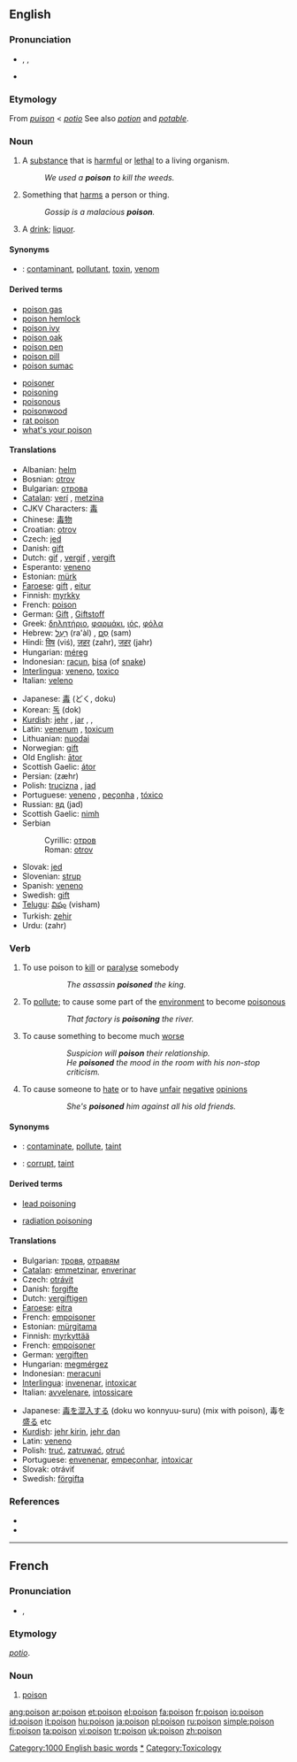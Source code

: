 {{see|poisson|Poisson}}
==English==
{{wikipedia}}

===Pronunciation===
*{{enPR|poi'zən}}, {{IPA|/ˈpɔɪz(ə)n/}}, {{SAMPA|/"pOIz(@)n/}}
*{{audio|en-us-poison.ogg|Audio (US)}}
*:{{rhymes|ɔɪzən}}

===Etymology===
From {{OF.}} ''[[puison]]'' < {{L.}} ''[[potio]]'' See also ''[[potion]]'' and ''[[potable]]''.

===Noun===
{{en-noun}}

# A [[substance]] that is [[harmful]] or [[lethal]] to a living organism.
#: ''We used a '''poison''' to kill the weeds.''
# Something that [[harm]]s a person or thing.
#: ''Gossip is a malacious '''poison'''.''
# {{idiomatic}} A [[drink]]; [[liquor]].

====Synonyms====
*{{italbrac|substance that is harmful}}: [[contaminant]], [[pollutant]], [[toxin]], [[venom]]

====Derived terms====
{{top2}}
*[[poison gas]]
*[[poison hemlock]]
*[[poison ivy]]
*[[poison oak]]
*[[poison pen]]
*[[poison pill]]
*[[poison sumac]]
{{mid2}}
*[[poisoner]]
*[[poisoning]]
*[[poisonous]]
*[[poisonwood]]
*[[rat poison]]
*[[what's your poison]]
{{bottom}}

====Translations====
{{trans-top|substance harmful to a living organism}}
*Albanian: [[helm]] {{m}}
*Bosnian: [[otrov#Bosnian|otrov]] {{m}}
*Bulgarian: [[отрова]] {{f}}
*[[Catalan]]: [[verí]] {{m}}, [[metzina]] {{f}}
*CJKV Characters: [[毒]]
*Chinese: [[毒物]]
*Croatian: [[otrov]] {{m}}
*Czech: [[jed]]  {{m}}
*Danish: [[gift]]
*Dutch: [[gif]] {{n}}, [[vergif]] {{n}}, [[vergift]] {{n}}
*Esperanto: [[veneno]]
*Estonian: [[mürk]]
*[[Faroese]]: [[gift]] {{f}}, [[eitur]] {{n}}
*Finnish: [[myrkky]]
*French: [[#French|poison]] {{m}}
*German: [[Gift]] {{n}}, [[Giftstoff]] {{m}}
*Greek: [[δηλητήριο]], [[φαρμάκι]], [[ιός]], [[φόλα]]
*Hebrew: [[רעל|רַעַל]] (ra'àl) {{m}}, [[סם|סַם]] (sam) {{m}}
*Hindi: [[विष]] (viś), [[ज़हर]] (zahr), [[जहर]] (jahr)
*Hungarian: [[méreg]]
*Indonesian: [[racun]], [[bisa]] (of [[snake]])
*[[Interlingua]]: [[veneno]], [[toxico]]
*Italian: [[veleno]] {{m}}
{{trans-mid}}
*Japanese: [[毒]] (どく, doku)
*Korean: [[독]] (dok)
*[[Kurdish]]: [[jehr]] {{f}}, [[jar]] {{f}}, {{KUchar|[[ده‌رمانخوارد]]}}, {{KUchar|[[ژه‌هر]]}}
*Latin: [[venenum]] {{n}}, [[toxicum]] {{n}}
*Lithuanian: [[nuodai]] {{n}}
*Norwegian: [[gift]] {{c}}
*Old English: [[ator|ātor]] {{n}}
*Scottish Gaelic: [[átor]]
*Persian: {{FAchar|[[زهر]]}} (zæhr)
*Polish: [[trucizna]] {{f}}, [[jad]] {{n}}
*Portuguese: [[veneno]] {{m}}, [[peçonha]] {{f}}, [[tóxico]] {{m}}
*Russian: [[яд]] (jad)
*Scottish Gaelic: [[nimh]] {{m}}
*Serbian
*:Cyrillic: [[отров#Serbian|отров]] {{m}}
*:Roman: [[otrov#Serbian|otrov]] {{m}}
*Slovak: [[jed]]  {{m}}
*Slovenian: [[strup]]  {{m}}
*Spanish: [[veneno]] {{m}}
*Swedish: [[gift#Swedish|gift]] {{n}}
*[[Telugu]]: [[విషం]] (visham)
*Turkish: [[zehir]]
*Urdu: {{URchar|[[زہر]]}} (zahr) {{m}}
{{trans-bottom}}

{{trans-top|something that harms}}
{{trans-mid}}
{{trans-bottom}}

{{trans-top|liquor}}
{{trans-mid}}
{{trans-bottom}}

===Verb===
{{en-verb}}

# {{transitive}} To use poison to [[kill]] or [[paralyse]] somebody
#::''The assassin '''poisoned''' the king.''
# {{transitive}} To [[pollute]]; to cause some part of the [[environment]] to become [[poisonous]]
#::''That factory is '''poisoning''' the river.''
# {{transitive}} To cause something to become much [[worse]]
#::''Suspicion will '''poison''' their relationship.''
#::''He '''poisoned''' the mood in the room with his non-stop criticism.''
# {{transitive}} To cause someone to [[hate]] or to have [[unfair]] [[negative]] [[opinion]]s
#::''She's '''poisoned''' him against all his old friends.''

====Synonyms====
*{{italbrac|to pollute}}: [[contaminate]], [[pollute]], [[taint]]
*{{italbrac|to cause to become worse}}: [[corrupt]], [[taint]]

====Derived terms====
{{top2}}
*[[lead poisoning]]
{{mid2}}
*[[radiation poisoning]]
{{bottom}}

====Translations====
{{trans-top|to use poison to kill or paralyse}}
*Bulgarian: [[тровя]], [[отравям]]
*[[Catalan]]: [[emmetzinar]], [[enverinar]]
*Czech: [[otrávit]]
*Danish: [[forgifte]]
*Dutch: [[vergiftigen]]
*[[Faroese]]: [[eitra]]
*French: [[empoisoner]]
*Estonian: [[mürgitama]]
*Finnish: [[myrkyttää]]
*French: [[empoisoner]]
*German: [[vergiften]]
*Hungarian: [[megmérgez]]
*Indonesian: [[racun|meracuni]]
*[[Interlingua]]: [[invenenar]], [[intoxicar]]
*Italian: [[avvelenare]], [[intossicare]]
{{trans-mid}}
*Japanese: [[毒]]を[[混入]]する (doku wo konnyuu-suru) (mix with poison), 毒を[[盛る]] etc
*[[Kurdish]]: [[jehr kirin]], [[jehr dan]]
*Latin: [[veneno]]
*Polish: [[truć]], [[zatruwać]], [[otruć]]
*Portuguese: [[envenenar]], [[empeçonhar]], [[intoxicar]]
*Slovak: otráviť
*Swedish: [[förgifta]]
{{trans-bottom}}

===References===
*{{R:Online Etymology Dictionary}}
*{{R:Webster 1913}}

[[Category:1000 English basic words]]
[[Category:Poisons|*]]
[[Category:Toxicology]]

----

==French==

===Pronunciation===
*{{IPA|/pwazɔ̃ /}}, {{SAMPA|/pwazO~/}}

===Etymology===
{{L.|fr}} ''[[potio]]''.

===Noun===
{{fr-noun-reg|m}}

# [[#English|poison]]

[[ang:poison]]
[[ar:poison]]
[[et:poison]]
[[el:poison]]
[[fa:poison]]
[[fr:poison]]
[[io:poison]]
[[id:poison]]
[[it:poison]]
[[hu:poison]]
[[ja:poison]]
[[pl:poison]]
[[ru:poison]]
[[simple:poison]]
[[fi:poison]]
[[ta:poison]]
[[vi:poison]]
[[tr:poison]]
[[uk:poison]]
[[zh:poison]]